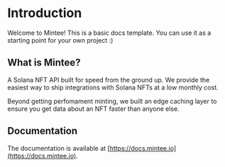 # Introduction

Welcome to Mintee! This is a basic docs template. You can use it as a starting point for your own project :)

## What is Mintee?

A Solana NFT API built for speed from the ground up. We provide the easiest
way to ship integrations with Solana NFTs at a low monthly cost.

Beyond getting perfomament minting, we built an edge caching layer to
ensure you get data about an NFT faster than anyone else.

## Documentation

The documentation is available at [https://docs.mintee.io](https://docs.mintee.io).
